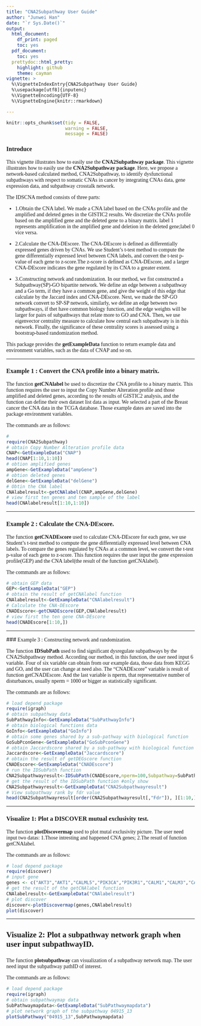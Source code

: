 ```yaml
---
title: "CNA2Subpathway User Guide"
author: "Junwei Han"
date: "`r Sys.Date()`"
output:
  html_document:
    df_print: paged
    toc: yes
  pdf_document:
    toc: yes
  prettydoc::html_pretty:
    highlight: github
    theme: cayman
vignette: >
  %\VignetteIndexEntry{CNA2Subpathway User Guide} 
  %\usepackage[utf8]{inputenc} 
  %\VignetteEncoding{UTF-8} 
  %\VignetteEngine{knitr::rmarkdown}

---
```

```r
knitr::opts_chunk$set(tidy = FALSE,
                      warning = FALSE,
                      message = FALSE)
```

### <font face="微软雅黑"> Introduce </font>

<font face="微软雅黑"> This vignette illustrates how to easily use the **CNA2Subpathway package**. This vignette illustrates how to easily use the **CNA2Subpathway package**. Here, we propose a network-based calculated method, CNA2Subpathway, to identify dysfunctional subpathways with respect to somatic CNAs in cancer by integrating CNAs data, gene expression data, and subpathway crosstalk network. 

The IDSCNA method consists of three parts:
   
  - 1.Obtain the CNA label. We made a CNA label based on the CNAs profile and the amplified and deleted genes in the GISTIC2 results. We discretize the CNAs profile based on the amplified gene and the deleted gene to a binary matrix. label 1 represents amplification in the amplified gene and deletion in the deleted gene;label 0 vice versa.

  - 2.Calculate the CNA-DEscore. The CNA-DEscore is defined as differentially expressed genes driven by CNAs. We use Student’s t-test method to compute the gene differentially expressed level between CNA labels, and convert the t-test p-value of each gene to z-score.The z-score is defined as CNA-DEscore, and a larger CNA-DEscore indicates the gene regulated by its CNA to a greater extent.

  - 3.Constructing network and randomization. In our method, we fist constructed a Subpathway(SP)-GO bipartite network. We define an edge between a subpathway and a Go term, if they have a common gene, and give the weight of this edge that calculate by the Jaccard index and CNA-DEscore. Next, we made the SP-GO network convert to SP-SP network, similarly, we define an edge between two subpathways, if thet have common biology function, and the edge weights will be larger for pairs of subpathways that relate more to GO and CNA. Then, we use eigenvector centrality measure to calculate how central each subpathwaty is in this network. Finally, the significance of these centrality scores is assessed using a bootstrap-based randomization method.

   This package provides the **getExampleData** function to return example data and environment variables, such as the data of CNAP and so on.</font>

*****
### <font face="微软雅黑">Example 1 : Convert the CNA profile into a binary matrix. </font>

<font face="微软雅黑">  The function **getCNAlabel** be used to discretize the CNA profile to a binary matrix. This function requires the user to input the Copy Number Alteration profile and those amplified and deleted genes, according to the results of GISTIC2 analysis, and the function can define their own dataset list data as input. We selected a part of the Breast cancer the CNA data in the TCGA database. Those example dates are saved into the package environment variables.
  
The commands are as follows: </font>

```r
#
require(CNA2Subpathway)
# obtain Copy Number Alteration profile data
CNAP<-GetExampleData("CNAP")
head(CNAP[1:10,1:10])
# obtion amplified genes
ampGene<-GetExampleData("ampGene")
# obtion deleted genes 
delGene<-GetExampleData("delGene")
# Obtin the CNA label
CNAlabelresult<-getCNAlabel(CNAP,ampGene,delGene)
# view first ten genes and ten sample of the label
head(CNAlabelresult[1:10,1:10])
```

*****

### <font face="微软雅黑"> Example 2 : Calculate the CNA-DEscore. </font>

<font face="微软雅黑"> The function **getCNADEscore** used to calculate CNA-DEscore for each gene, we use Student’s t-test method to compute the gene differentially expressed level between CNA labels. To compare the genes regulated by CNAs at a common level, we convert the t-test p-value of each gene to z-score. This function requires the user input the gene expression profile(GEP) and the CNA label(the result of the function getCNAlabel).

  The commands are as follows: </font>


```r
# obtain GEP data
GEP<-GetExampleData("GEP")
# obtain the result of getCNAlabel function
CNAlabelresult<-GetExampleData("CNAlabelresult")
# Calculate the CNA-DEscore
CNADEscore<-getCNADEscore(GEP,CNAlabelresult)
# view first the ten gene CNA-DEscore
head(CNADEscore[1:10,])
```

*****

###<font face="微软雅黑">  Example 3 : Constructing network and randomization. </font>

<font face="微软雅黑">  The function **IDSubPath** used to find significant dysregulate subpathways by the CNA2Subpathway method. According our method, in this function, the user need input 6 variable. Four of six variable can obtain from our example data, those data from KEGG and GO, and the user can change at need also. The "CNADEscore" variable is result of function getCNADEscore. And the last variable is nperm, that representative number of disturbances, usually nperm = 1000 or bigger as statistically significant. 

  The commands are as follows: </font>

```r
# load depend package
require(igraph)
# obtain subpathway data 
SubPathwayInfo<-GetExampleData("SubPathwayInfo")
# obtain biological functions data
GoInfo<-GetExampleData("GoInfo")
# obtain some genes shared by a sub-pathway with biological function
GoSubPconGene<-GetExampleData("GoSubPconGene")
# obtain Jaccardscore shared by a sub-pathway with biological function
Jaccardscore<-GetExampleData("Jaccardscore")
# obtain the result of getDEGscore function
CNADEscore<-GetExampleData("CNADEscore")
# run the IDSubPath function
CNA2Subpathwayresult<-IDSubPath(CNADEscore,nperm=100,Subpathway=SubPathwayInfo,Go=GoInfo,Jaccard=Jaccardscore,Go_SubPath_gene=GoSubPconGene)
# get the result of the IDSubPath function #only show
CNA2Subpathwayresult<-GetExampleData("CNA2Subpathwayresult")
# View subpathway rank by fdr value
head(CNA2Subpathwayresult[order(CNA2Subpathwayresult[,"Fdr"]), ][1:10,])

```

*****


### <font face="微软雅黑"> Visualize 1: Plot a DISCOVER mutual exclusivity test. </font>

<font face="微软雅黑">  The function **plotDiscovermap** used to plot mutal exclusivity picture. The user need input two datas: 1.Those intresting and happened CNA genes; 2.The resutl of function getCNAlabel.

  The commands are as follows: </font>

```r
# load depend package
require(discover)
# input gene
genes <- c("AKT3","AKT1","CALML5","PIK3CA","PIK3R1","CALM1","CALM3","CALML3")
# get the result of the getCNAlabel function
CNAlabelresult<-GetExampleData("CNAlabelresult")
# plot discover 
discover<-plotDiscovermap(genes,CNAlabelresult)
plot(discover)

```

*****

## <font face="微软雅黑"> Visualize 2: Plot a subpathway network graph when user input subpathwayID.</font>

#####
<font face="微软雅黑">  The function **plotsubpathway** can visualization of a subpathway network map. The user need input the subpathway pathID of interest.
  
  The commands are as follows:  </font>

```r
# load depend package
require(igraph)
# obtain subpathwaymap data
SubPathwaymapdata<-GetExampleData("SubPathwaymapdata")
# plot network graph of the subpathway 04915_13
plotSubPathway("04915_13",SubPathwaymapdata)

```




